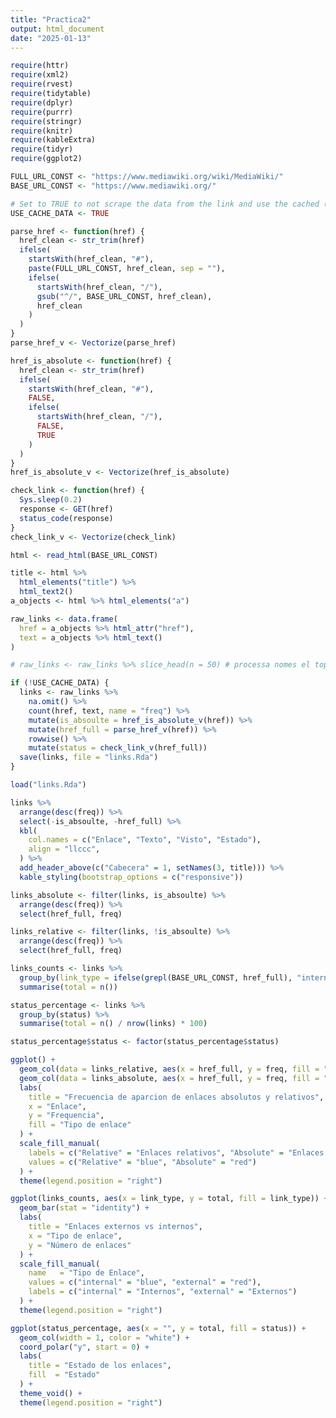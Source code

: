 ---
title: "Practica2"
output: html_document
date: "2025-01-13"
---

```{r setup, include=FALSE}
require(httr)
require(xml2)
require(rvest)
require(tidytable)
require(dplyr)
require(purrr)
require(stringr)
require(knitr)
require(kableExtra)
require(tidyr)
require(ggplot2)
```

```{r globals, include=FALSE}
FULL_URL_CONST <- "https://www.mediawiki.org/wiki/MediaWiki/"
BASE_URL_CONST <- "https://www.mediawiki.org/"

# Set to TRUE to not scrape the data from the link and use the cached (saved) data.
USE_CACHE_DATA <- TRUE
```

```{r functions, include=FALSE}
parse_href <- function(href) {
  href_clean <- str_trim(href)
  ifelse(
    startsWith(href_clean, "#"),
    paste(FULL_URL_CONST, href_clean, sep = ""),
    ifelse(
      startsWith(href_clean, "/"),
      gsub("^/", BASE_URL_CONST, href_clean),
      href_clean
    )
  )
}
parse_href_v <- Vectorize(parse_href)

href_is_absolute <- function(href) {
  href_clean <- str_trim(href)
  ifelse(
    startsWith(href_clean, "#"),
    FALSE,
    ifelse(
      startsWith(href_clean, "/"),
      FALSE,
      TRUE
    )
  )
}
href_is_absolute_v <- Vectorize(href_is_absolute)

check_link <- function(href) {
  Sys.sleep(0.2)
  response <- GET(href)
  status_code(response)
}
check_link_v <- Vectorize(check_link)
```

```{r read_and_process_raw_data, include=FALSE}
html <- read_html(BASE_URL_CONST)

title <- html %>%
  html_elements("title") %>%
  html_text2()
a_objects <- html %>% html_elements("a")

raw_links <- data.frame(
  href = a_objects %>% html_attr("href"),
  text = a_objects %>% html_text()
)

# raw_links <- raw_links %>% slice_head(n = 50) # processa nomes el top 10
```

```{r transform_data, include=FALSE}
if (!USE_CACHE_DATA) {
  links <- raw_links %>%
    na.omit() %>%
    count(href, text, name = "freq") %>%
    mutate(is_absoulte = href_is_absolute_v(href)) %>%
    mutate(href_full = parse_href_v(href)) %>%
    rowwise() %>%
    mutate(status = check_link_v(href_full))
  save(links, file = "links.Rda")
}
```

```{r display_data}
load("links.Rda")

links %>%
  arrange(desc(freq)) %>%
  select(-is_absoulte, -href_full) %>%
  kbl(
    col.names = c("Enlace", "Texto", "Visto", "Estado"),
    align = "llccc",
  ) %>%
  add_header_above(c("Cabecera" = 1, setNames(3, title))) %>%
  kable_styling(bootstrap_options = c("responsive"))
```


```{r pregunta_2, include=FALSE}
links_absolute <- filter(links, is_absoulte) %>%
  arrange(desc(freq)) %>%
  select(href_full, freq)

links_relative <- filter(links, !is_absoulte) %>%
  arrange(desc(freq)) %>%
  select(href_full, freq)

links_counts <- links %>%
  group_by(link_type = ifelse(grepl(BASE_URL_CONST, href_full), "internal", "external")) %>%
  summarise(total = n())

status_percentage <- links %>%
  group_by(status) %>%
  summarise(total = n() / nrow(links) * 100)

status_percentage$status <- factor(status_percentage$status)
```


```{r pregunta_2_grafico_1}
ggplot() +
  geom_col(data = links_relative, aes(x = href_full, y = freq, fill = "Relative"), width = 0.6, position = "identity") +
  geom_col(data = links_absolute, aes(x = href_full, y = freq, fill = "Absolute"), width = 0.6, position = "identity") +
  labs(
    title = "Frecuencia de aparcion de enlaces absolutos y relativos",
    x = "Enlace",
    y = "Frequencia",
    fill = "Tipo de enlace"
  ) +
  scale_fill_manual(
    labels = c("Relative" = "Enlaces relativos", "Absolute" = "Enlaces absolutos"),
    values = c("Relative" = "blue", "Absolute" = "red")
  ) +
  theme(legend.position = "right")
```

```{r pregunta_2_grafico_2}
ggplot(links_counts, aes(x = link_type, y = total, fill = link_type)) +
  geom_bar(stat = "identity") +
  labs(
    title = "Enlaces externos vs internos",
    x = "Tipo de enlace",
    y = "Número de enlaces"
  ) +
  scale_fill_manual(
    name   = "Tipo de Enlace",
    values = c("internal" = "blue", "external" = "red"),
    labels = c("internal" = "Internos", "external" = "Externos")
  ) +
  theme(legend.position = "right")
```

```{r pregunta_2_grafico_3}
ggplot(status_percentage, aes(x = "", y = total, fill = status)) +
  geom_col(width = 1, color = "white") +
  coord_polar("y", start = 0) +
  labs(
    title = "Estado de los enlaces",
    fill  = "Estado"
  ) +
  theme_void() +
  theme(legend.position = "right")
```
